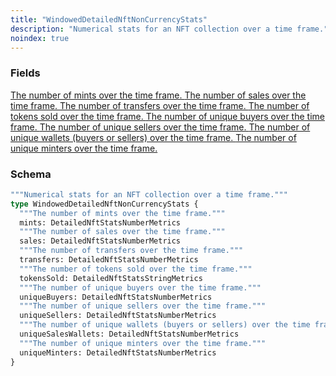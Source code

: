 ```yaml
---
title: "WindowedDetailedNftNonCurrencyStats"
description: "Numerical stats for an NFT collection over a time frame."
noindex: true
---
```


### Fields

<a href="/api-reference/types/detailednftstatsnumbermetrics">
  <ResponseField name="mints" type="DetailedNftStatsNumberMetrics">
    The number of mints over the time frame.
  </ResponseField>
</a>

<a href="/api-reference/types/detailednftstatsnumbermetrics">
  <ResponseField name="sales" type="DetailedNftStatsNumberMetrics">
    The number of sales over the time frame.
  </ResponseField>
</a>

<a href="/api-reference/types/detailednftstatsnumbermetrics">
  <ResponseField name="transfers" type="DetailedNftStatsNumberMetrics">
    The number of transfers over the time frame.
  </ResponseField>
</a>

<a href="/api-reference/types/detailednftstatsstringmetrics">
  <ResponseField name="tokensSold" type="DetailedNftStatsStringMetrics">
    The number of tokens sold over the time frame.
  </ResponseField>
</a>

<a href="/api-reference/types/detailednftstatsnumbermetrics">
  <ResponseField name="uniqueBuyers" type="DetailedNftStatsNumberMetrics">
    The number of unique buyers over the time frame.
  </ResponseField>
</a>

<a href="/api-reference/types/detailednftstatsnumbermetrics">
  <ResponseField name="uniqueSellers" type="DetailedNftStatsNumberMetrics">
    The number of unique sellers over the time frame.
  </ResponseField>
</a>

<a href="/api-reference/types/detailednftstatsnumbermetrics">
  <ResponseField name="uniqueSalesWallets" type="DetailedNftStatsNumberMetrics">
    The number of unique wallets (buyers or sellers) over the time frame.
  </ResponseField>
</a>

<a href="/api-reference/types/detailednftstatsnumbermetrics">
  <ResponseField name="uniqueMinters" type="DetailedNftStatsNumberMetrics">
    The number of unique minters over the time frame.
  </ResponseField>
</a>

### Schema


```graphql 
"""Numerical stats for an NFT collection over a time frame."""
type WindowedDetailedNftNonCurrencyStats {
  """The number of mints over the time frame."""
  mints: DetailedNftStatsNumberMetrics
  """The number of sales over the time frame."""
  sales: DetailedNftStatsNumberMetrics
  """The number of transfers over the time frame."""
  transfers: DetailedNftStatsNumberMetrics
  """The number of tokens sold over the time frame."""
  tokensSold: DetailedNftStatsStringMetrics
  """The number of unique buyers over the time frame."""
  uniqueBuyers: DetailedNftStatsNumberMetrics
  """The number of unique sellers over the time frame."""
  uniqueSellers: DetailedNftStatsNumberMetrics
  """The number of unique wallets (buyers or sellers) over the time frame."""
  uniqueSalesWallets: DetailedNftStatsNumberMetrics
  """The number of unique minters over the time frame."""
  uniqueMinters: DetailedNftStatsNumberMetrics
}
```
